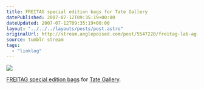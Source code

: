 ```yaml
---
title: FREITAG special edition bags for Tate Gallery
datePublished: 2007-07-12T09:35:19+00:00
dateUpdated: 2007-07-12T09:35:19+00:00
layout: "../../../layouts/posts/post.astro"
originalUrl: http://stream.anglepoised.com/post/5547220/freitag-lab-ag-zurich-special-edition-bags-for
source: tumblr stream
tags:
  - "linklog"
---
```


![](/images/notes/freitag-special-edition-bags-for-tate-gallery.jpg)

[FREITAG special edition bags](https://www.dezeen.com/2009/07/14/limited-art-edition-2009-by-freitag/) for [Tate Gallery](http://www.tate.org.uk/).
